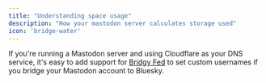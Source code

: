 ```yaml
---
title: "Understanding space usage"
description: "How your mastodon server calculates storage used"
icon: 'bridge-water'
---
```


If you're running a Mastodon server and using Cloudflare as your DNS service, it's easy to add support for [Bridgy Fed](https://fed.brid.gy) to set custom usernames if you bridge your Mastodon account to Bluesky.